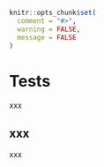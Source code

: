 ```r
knitr::opts_chunk$set(
  comment = "#>",
  warning = FALSE,
  message = FALSE
)
```


# Tests {#tests}

xxx

## xxx

xxx

